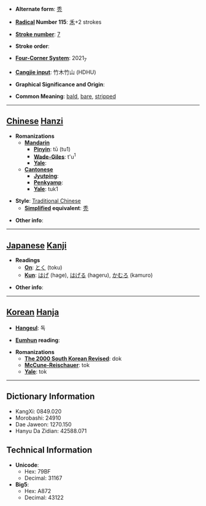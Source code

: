 * '''Alternate form''': [[秃]]

* '''[[Wiktionary:Chinese radical index| Radical]] Number 115''': [[Wiktionary:Chinese radical index 禾|禾]]+2 strokes

* '''[[Wiktionary:Chinese total strokes index|Stroke number]]''': [[Wiktionary:Chinese total strokes index 7|7]]

* '''Stroke order''': 

* '''[[Wiktionary:Chinese four corner index|Four-Corner System]]''': 2021<sub>7</sub>

* '''[[Wiktionary:Chinese Cangjie index|Cangjie input]]''': 竹木竹山 (HDHU)

* '''Graphical Significance and Origin''': 

* '''Common Meaning''': [[bald]], [[bare]], [[stripped]]

----

== [[Chinese]] [[Hanzi]] ==

* '''Romanizations'''
** '''[[Mandarin]]'''
*** '''[[Pinyin]]''': tū (tu1)
*** '''[[Wade-Giles]]''': t'u<sup>1</sup>
*** '''[[Yale]]''': 
** '''[[Cantonese]]'''
*** '''[[Jyutping]]''':
*** '''[[Penkyamp]]''': 
*** '''[[Yale]]''': tuk1

* '''Style''': [[Traditional Chinese]] 
** '''[[Simplified Chinese|Simplified]] equivalent''': [[秃]]

* '''Other info''': 

----

== [[Japanese]] [[Kanji]] ==

* '''Readings'''
** '''[[On]]''': [[とく]] (toku)
** '''[[Kun]]''': [[はげ]] (hage), [[はげる]] (hageru), [[かむろ]] (kamuro)

* '''Other info''':  

----

== [[Korean]] [[Hanja]] ==

* '''[[Hangeul]]''': 독

* '''[[Eumhun]] reading''': 

* '''Romanizations'''
** '''[[The 2000 South Korean Revised Romanization|The 2000 South Korean Revised]]''': dok
** '''[[McCune-Reischauer]]''': tok
** '''[[Yale]]''': tok

----

== Dictionary Information ==

* KangXi: 0849.020
* Morobashi: 24910
* Dae Jaweon: 1270.150
* Hanyu Da Zidian: 42588.071

== Technical Information ==

* '''Unicode''':
** Hex: 79BF
** Decimal: 31167
* '''Big5''':
** Hex: A872
** Decimal: 43122